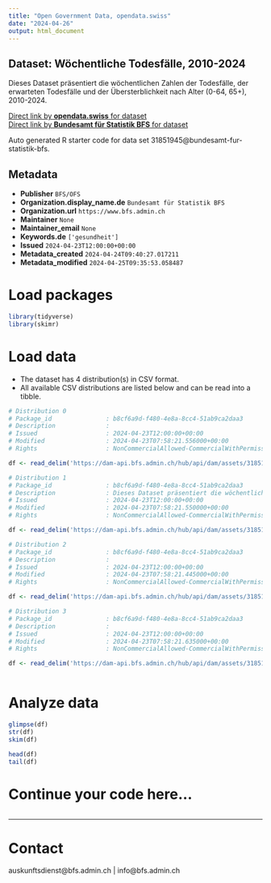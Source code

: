 ```yaml
---
title: "Open Government Data, opendata.swiss"
date: "2024-04-26"
output: html_document
---
```


## Dataset: Wöchentliche Todesfälle, 2010-2024

Dieses Dataset präsentiert die wöchentlichen Zahlen der Todesfälle, der erwarteten Todesfälle und der Übersterblichkeit nach Alter (0-64, 65+), 2010-2024.

[Direct link by **opendata.swiss** for dataset](https://opendata.swiss/de/dataset/wochentliche-todesfalle-2010-2024)<br>
[Direct link by **Bundesamt für Statistik BFS** for dataset](https://www.bfs.admin.ch/asset/de/ts-d-14.03.04.03-wr)

Auto generated R starter code for data set 31851945@bundesamt-fur-statistik-bfs.

## Metadata

- **Publisher** `BFS/OFS`
- **Organization.display_name.de** `Bundesamt für Statistik BFS`
- **Organization.url** `https://www.bfs.admin.ch`
- **Maintainer** `None`
- **Maintainer_email** `None`
- **Keywords.de** `['gesundheit']`
- **Issued** `2024-04-23T12:00:00+00:00`
- **Metadata_created** `2024-04-24T09:40:27.017211`
- **Metadata_modified** `2024-04-25T09:35:53.058487`


# Load packages

```r

library(tidyverse)
library(skimr)

```

# Load data

-   The dataset has 4 distribution(s) in CSV format.
-   All available CSV distributions are listed below and can be read into a tibble.

```r

# Distribution 0
# Package_id               : b8cf6a9d-f480-4e8a-8cc4-51ab9ca2daa3
# Description              : 
# Issued                   : 2024-04-23T12:00:00+00:00
# Modified                 : 2024-04-23T07:58:21.556000+00:00
# Rights                   : NonCommercialAllowed-CommercialWithPermission-ReferenceRequired

df <- read_delim('https://dam-api.bfs.admin.ch/hub/api/dam/assets/31851967/master')

# Distribution 1
# Package_id               : b8cf6a9d-f480-4e8a-8cc4-51ab9ca2daa3
# Description              : Dieses Dataset präsentiert die wöchentlichen Zahlen der Todesfälle, der erwarteten Todesfälle und der Übersterblichkeit nach Alter (0-64, 65+), 2010-2024.
# Issued                   : 2024-04-23T12:00:00+00:00
# Modified                 : 2024-04-23T07:58:21.550000+00:00
# Rights                   : NonCommercialAllowed-CommercialWithPermission-ReferenceRequired

df <- read_delim('https://dam-api.bfs.admin.ch/hub/api/dam/assets/31851961/master')

# Distribution 2
# Package_id               : b8cf6a9d-f480-4e8a-8cc4-51ab9ca2daa3
# Description              : 
# Issued                   : 2024-04-23T12:00:00+00:00
# Modified                 : 2024-04-23T07:58:21.445000+00:00
# Rights                   : NonCommercialAllowed-CommercialWithPermission-ReferenceRequired

df <- read_delim('https://dam-api.bfs.admin.ch/hub/api/dam/assets/31851959/master')

# Distribution 3
# Package_id               : b8cf6a9d-f480-4e8a-8cc4-51ab9ca2daa3
# Description              : 
# Issued                   : 2024-04-23T12:00:00+00:00
# Modified                 : 2024-04-23T07:58:21.635000+00:00
# Rights                   : NonCommercialAllowed-CommercialWithPermission-ReferenceRequired

df <- read_delim('https://dam-api.bfs.admin.ch/hub/api/dam/assets/31851972/master')



```

# Analyze data

```r

glimpse(df)
str(df)
skim(df)

head(df)
tail(df)

```

# Continue your code here...

```r

```

------------------------------------------------------------------------

# Contact

auskunftsdienst@bfs.admin.ch | info@bfs.admin.ch

